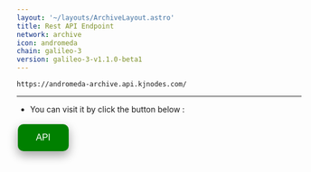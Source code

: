 ```yaml
---
layout: '~/layouts/ArchiveLayout.astro'
title: Rest API Endpoint
network: archive
icon: andromeda
chain: galileo-3
version: galileo-3-v1.1.0-beta1
---
```

```
https://andromeda-archive.api.kjnodes.com/
```
--------------

- You can visit it by click the button below :
<a href="https://andromeda-archive.api.kjnodes.com/" target="_blank">
  <button style="background-color: green; border: none; color: white; padding: 15px 32px; text-align: center; text-decoration: none; display: inline-block; font-size: 16px; margin: 4px 2px; cursor: pointer; border-radius: 10px; box-shadow: 0 8px 16px 0 rgba(0,0,0,0.2), 0 6px 20px 0 rgba(0,0,0,0.19);" onmouseover="this.style.boxShadow='0 0 0 4px rgba(0,255,0,0.5)'" onmouseout="this.style.boxShadow='0 8px 16px 0 rgba(0,0,0,0.2), 0 6px 20px 0 rgba(0,0,0,0.19)'">API</button>
</a>
